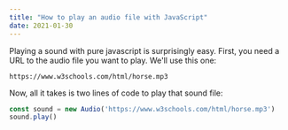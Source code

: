 ---
title: "How to play an audio file with JavaScript"
date: 2021-01-30
---
Playing a sound with pure javascript is surprisingly easy. First, you need a URL to the audio file you want to play. We'll use this one:

```plain
https://www.w3schools.com/html/horse.mp3
```

Now, all it takes is two lines of code to play that sound file:

```javascript
const sound = new Audio('https://www.w3schools.com/html/horse.mp3')
sound.play()
```
